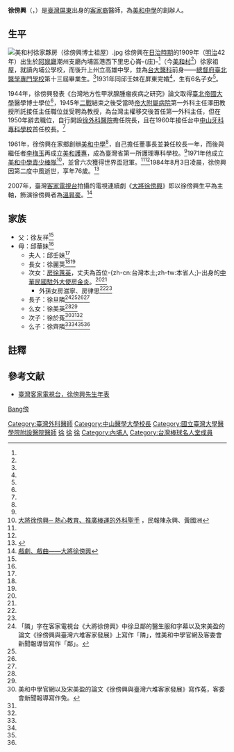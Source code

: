 {{Infobox person
| name     = 徐傍興
| honorific_suffix   =博士
| gender             =男
| spouse             =邱壬妹
| image    = 徐傍興銅像.jpg
| alt = 徐傍興的銅像
| 圖像說明 = 徐傍興的半身銅像
| 出生名  = 
| 出生日期 = {{Birth date|1909|01|29}}
| 出生地點 = {{TWN-JPN}}[[阿猴廳|阿猴廳]]潮州支廳忠心崙徐家夥房
| 逝世日期 = {{Death date and age|1984|08|03|1909|01|29}}
| 逝世地點 = 
| 國籍    = {{TWN-JPN}}（1945年前）、{{ROC}}（1945年後）
| 別名    = 大將、徐大將
| 職業    = 外科醫生、醫學系教授
}}
'''徐傍興'''（{{lang-hak|Chhì Pong-hîn}}，{{Bd|1909年|1月29日|1984年|8月3日}}）是[[臺灣|臺灣]][[屏東縣|屏東]]出身的[[台灣客家人|客家裔]]醫師，為[[屏東縣私立美和高級中學|美和中學]]的創辦人。

==生平==
[[File:美和村徐家夥房（徐傍興博士祖屋）.jpg|thumb]]
徐傍興在[[臺灣日治時期|日治時期]]的1909年（[[明治|明治]]42年）出生於[[阿猴廳|阿猴廳]]潮州支廳內埔區港西下里忠心崙-{庄}-<ref name="mhgw-nb" />（今[[美和村|美和村]]<ref name="mhgw-xbxspsr" />）徐家祖屋，就讀內埔公學校，而後升上州立高雄中學，並為[[台大醫科|台大醫科]]前身——[[台大醫科|總督府臺北醫學專門學校]]第十三屆畢業生。<ref name="mhgw-nb" />1931年同邱壬妹在屏東完婚<ref name="mhgw-nb" />，生有6名子女<ref name="kewehui-tonghuaji" />。

1944年，徐傍興發表《台灣地方性甲狀腺腫瘤疾病之研究》論文取得[[臺北帝國大學|臺北帝國大學]]醫學博士學位<ref name="mhgw-nb" />，1945年[[二戰|二戰]]結束之後受當時[[台大醫院|帝大附屬病院]]第一外科主任澤田教授所託接任主任職位並受聘為教授，為台灣主權移交後首任第一外科主任，但在1950年辭去職位，自行開設[[徐外科醫院|徐外科醫院]]擔任院長，且在1960年接任台中[[中山醫學大學|中山牙科專科學校]]首任校長。<ref name="mhgw-nb" />

1961年，徐傍興在家鄉創辦[[美和高中|美和中學]]<ref name="tienxia" />，自己擔任董事長並兼任校長一年，而後與繼任者[[李梅玉|李梅玉]]再成立[[美和科技大學|美和護專]]，成為臺灣省第一所護理專科學校。<ref name="mhgw-nb" />1971年他成立[[美和中學青少棒隊|美和中學青少棒隊]]<ref name="minbao">[http://www.peoplenews.tw/news/af975ec4-61e9-44cc-ad42-690daefb31b4 大將徐傍興─ 熱心教育、推廣棒運的外科聖手] {{Wayback|url=http://www.peoplenews.tw/news/af975ec4-61e9-44cc-ad42-690daefb31b4 |date=20200928192514 }}，民報陳永興、黃國洲</ref>，並曾六次獲得世界盃冠軍。<ref name="mhgw-nb" /><ref name="tienxia" />1984年8月3日凌晨，徐傍興因第二度中風逝世，享年76歲。<ref name="fazanliudui">{{Cite web |url=http://library.taiwanschoolnet.org/cyberfair2011/sixpile/p7.htm |title=醫生教育家徐傍興 |accessdate=2016-07-22 |archive-date=2016-08-22 |archive-url=https://web.archive.org/web/20160822045434/http://library.taiwanschoolnet.org/cyberfair2011/sixpile/p7.htm |dead-url=no }}</ref>

2007年，臺灣[[客家電視台|客家電視台]]拍攝的電視連續劇《[[大將徐傍興|大將徐傍興]]》即以徐傍興生平為主軸，飾演徐傍興者為[[溫昇豪|溫昇豪]]。<ref>[http://www.hakkatv.org.tw/program/69 戲劇、戲曲——大將徐傍興]</ref>

==家族==
*父：徐友祥<ref name="mhgw-xbxspsr" />
*母：邱華妹<ref name="mhgw-xbxspsr" />
**夫人：邱壬妹<ref name="mhgw-xbxspsr" />
**長女：徐麗英<ref name="kewehui-tonghuaji" /><ref name="mhgw-xbxspsr" />
**次女：[[房徐蕙英|房徐蕙英]]，丈夫為首位-{zh-cn:台灣本土;zh-tw:本省人;}-出身的[[中華民國外交|中華民國駐外大使]][[房金炎|房金炎]]。<ref name="mhgw-xbxspsr" /><ref name="kewehui-tonghuaji" />
***外孫女房滋寧、房律思<ref name="kewehui-tonghuaji" /><ref name="mhgw-xbxspsr" />
**長子：徐旦隣<ref group="註" name="lin-de-xie-fa">「隣」字在客家電視台《大將徐傍興》中徐旦鄰的醫生服和字幕以及宋美盈的論文《徐傍興與臺灣六堆客家發展》上寫作「隣」，惟美和中學官網及客委會新聞報導皆寫作「鄰」。</ref><ref name="kewehui-tonghuaji" /><ref name="mhgw-xbxspsr" /><ref name="song" />
**么女：徐美英<ref name="kewehui-tonghuaji" /><ref name="mhgw-xbxspsr" />
**次子：徐於菟<ref group="註">美和中學官網以及宋美盈的論文《徐傍興與臺灣六堆客家發展》寫作菟，客委會新聞報導寫作兔。</ref><ref name="kewehui-tonghuaji" /><ref name="mhgw-xbxspsr" />
**么子：徐齊隣<ref group="註" name="lin-de-xie-fa" /><ref name="kewehui-tonghuaji" /><ref name="mhgw-xbxspsr" /><ref name="song" />

==註釋==
<references group="註" />
==參考文献==
*[http://www.hakka.gov.tw/public/Attachment/61617113171.pdf 臺灣客家電視台，徐傍興先生年表]{{Dead link|date=2018年9月 |bot=InternetArchiveBot |fix-attempted=yes }}

{{reflist|refs=
<ref name="mhgw-xbxspsr">[http://www.mhsh.ptc.edu.tw/?Page=BulletinDetail&Guid=bcbf424d-0065-1c93-cd14-74121172ef29 徐博士傍興先生生平事略]，屏東縣私立美和高中</ref>
<ref name="mhgw-nb">[http://www.mhsh.ptc.edu.tw/?Guid=e9333d0e-0b85-27a6-5b21-131657e072bf 本校創辦人徐榜興博士年表]，屏東縣私立美和高中</ref>
<ref name="kewehui-tonghuaji">[http://www.hakka.gov.tw/ct.asp?xItem=30416&ctNode=1143&mp=102 房徐蕙英 隨夫活躍外交界] {{Wayback|url=http://www.hakka.gov.tw/ct.asp?xItem=30416&ctNode=1143&mp=102 |date=20160820183208 }}，客家委員會</ref>
<ref name="song">{{Cite thesis |title=徐傍興與臺灣六堆客家發展 |url=https://www.hakka.gov.tw/Content/Content?NodeID=627&PageID=37466 |author=宋美盈 |year=2002 |access-date=2021-07-25 |archive-date=2021-07-26 |archive-url=https://web.archive.org/web/20210726124923/https://www.hakka.gov.tw/Content/Content?NodeID=627&PageID=37466 |dead-url=no }}</ref>
<ref name="tienxia">[http://www.cw.com.tw/article/article.action?id=5003360 徐傍興　點燃窮孩子的棒球夢]</ref>
}}

{{中山醫學大學}}
{{台灣棒球名人堂}}
{{DEFAULTSORT:Hsu徐}}
[[Category:臺灣外科醫師|Category:臺灣外科醫師]]
[[Category:中山醫學大學校長|Category:中山醫學大學校長]]
[[Category:國立臺灣大學醫學院附設醫院醫師|Category:國立臺灣大學醫學院附設醫院醫師]]
[[Category:臺北帝國大學校友|徐]]
[[Category:高雄市立高雄高級中學校友|徐]]
[[Category:客家裔臺灣人|徐]]
[[Category:內埔人|Category:內埔人]]
[[category:徐姓|Bang傍]]
[[Category:台灣棒球名人堂成員|Category:台灣棒球名人堂成員]]